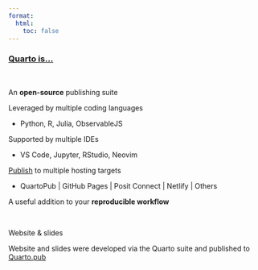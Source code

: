 ```yaml
---
format: 
  html:
    toc: false
---
```


### [Quarto is...](https://quarto.org)

 \

An **open-source** publishing suite

Leveraged by multiple coding languages

-   [Python, R, Julia, ObservableJS]{.gray}

Supported by multiple IDEs

-   [VS Code, Jupyter, RStudio, Neovim]{.gray}

[Publish](https://quarto.org/docs/publishing/) to multiple hosting targets

-   [QuartoPub \| GitHub Pages \| Posit Connect \| Netlify \| Others]{.gray}

A useful addition to your **reproducible workflow**

 \

::: {.card .bg-secondary .mb-3}
::: card-header
Website & slides
:::

::: card-body
Website and slides were developed via the Quarto suite and published to [Quarto.pub](https://quarto.pub)
:::
:::

<!-- More info on applyting styles -->

<!-- Bootswatch::Yeti   https://bootswatch.com/yeti/ -->

<!-- Bootstrap CSS  https://www.w3schools.com/bootstrap/bootstrap_ref_css_helpers.asp -->
